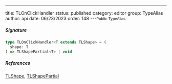 ---
title: TLOnClickHandler
status: published
category: editor
group: TypeAlias
author: api
date: 06/23/2023
order: 148
---<Small>Public TypeAlias</Small>




##### Signature


```ts
type TLOnClickHandler<T extends TLShape> = (
  shape: T
) => TLShapePartial<T> | void
```

##### References

[TLShape](/gen/tlschema/TLShape-type), [TLShapePartial](/gen/tlschema/TLShapePartial-type)

